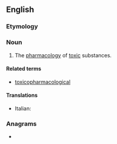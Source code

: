 ==English==

===Etymology===
{{prefix|en|toxico|pharmacology}}

===Noun===
{{en-noun|-}}

# The [[pharmacology]] of [[toxic]] substances.

====Related terms====
* [[toxicopharmacological]]

====Translations====
{{trans-top|pharmacology of toxic substances}}
* Italian: {{t|it|tossicofarmacologia|f}}
{{trans-mid}}
{{trans-bottom}}

===Anagrams===
* {{anagrams|en|a=aaccghilmooooprtxy|pharmacotoxicology}}